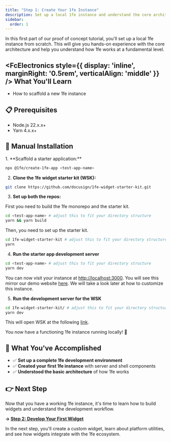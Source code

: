 ```yaml
---
title: "Step 1: Create Your 1fe Instance"
description: Set up a local 1fe instance and understand the core architecture
sidebar:
  order: 1
---
```



In this first part of our proof of concept tutorial, you'll set up a local 1fe instance from scratch. This will give you hands-on experience with the core architecture and help you understand how 1fe works at a fundamental level.

## <FcElectronics style={{ display: 'inline', marginRight: '0.5rem', verticalAlign: 'middle' }} /> What You'll Learn

- How to scaffold a new 1fe instance

## 📋 Prerequisites

- Node.js 22.x.x+
- Yarn 4.x.x+

## 🔧 Manual Installation

<div className="prose">
1. **Scaffold a starter application:**

```bash
npx @1fe/create-1fe-app <test-app-name>
```

2. **Clone the 1fe widget starter kit (WSK):**

```bash
git clone https://github.com/docusign/1fe-widget-starter-kit.git
```

3. **Set up both the repos:**

First you need to build the 1fe monorepo and the starter kit.

```bash
cd <test-app-name> # adjust this to fit your directory structure
yarn && yarn build
```

Then, you need to set up the starter kit.

```bash
cd 1fe-widget-starter-kit # adjust this to fit your directory structure
yarn
```

4. **Run the starter app development server**

```bash
cd <test-app-name> # adjust this to fit your directory structure
yarn dev
```

You can now visit your instance at [http://localhost:3000](http://localhost:3000). You will see this mirror our demo website [here](https://demo.1fe.com/). We will take a look later at how to customize this instance.

5. **Run the development server for the WSK**

```bash
cd 1fe-widget-starter-kit/ # adjust this to fit your directory structure
yarn dev
```

This will open WSK at the following [link](http://localhost:3001/playground?widgetUrl=http%3A%2F%2F127.0.0.1%3A8080%2Fjs%2F1fe-bundle.js).

You now have a functioning 1fe instance running locally! 🎉

## 🎯 What You've Accomplished

- ✅ **Set up a complete 1fe development environment**
- ✅ **Created your first 1fe instance** with server and shell components
- ✅ **Understood the basic architecture** of how 1fe works

## 👉 Next Step

Now that you have a working 1fe instance, it's time to learn how to build widgets and understand the development workflow.

**→ [Step 2: Develop Your First Widget](/tutorials/setup-and-deploy-1fe-poc/develop-locally/)**

In the next step, you'll create a custom widget, learn about platform utilities, and see how widgets integrate with the 1fe ecosystem.

</div>

